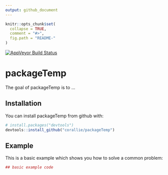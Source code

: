 ```yaml
---
output: github_document
---
```


<!-- README.md is generated from README.Rmd. Please edit that file -->

```r
knitr::opts_chunk$set(
  collapse = TRUE,
  comment = "#>",
  fig.path = "README-"
)
```

[![AppVeyor Build Status](https://ci.appveyor.com/api/projects/status/github/*prenomnom*/mypkgr?branch=master&svg=true)](https://ci.appveyor.com/project/*prenomnom*/mypkgr)

# packageTemp

The goal of packageTemp is to ...

## Installation

You can install packageTemp from github with:

```r
# install.packages("devtools")
devtools::install_github("corallie/packageTemp")

```

## Example

This is a basic example which shows you how to solve a common problem:

```r
## basic example code

```




